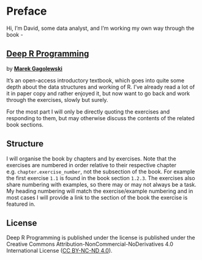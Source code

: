 # Preface {.unnumbered}

Hi, I'm David, some data analyst, and I'm working my own way through the book -

## [**Deep R Programming**](https://deepr.gagolewski.com/index.html)

by [**Marek Gagolewski**](https://www.gagolewski.com/)

It's an open-access introductory textbook, which goes into quite some depth about the data structures and working of R. I've already read a lot of it in paper copy and rather enjoyed it, but now want to go back and work through the exercises, slowly but surely.

For the most part I will only be directly quoting the exercises and responding to them, but may otherwise discuss the contents of the related book sections.

## Structure

I will organise the book by chapters and by exercises. Note that the exercises are numbered in order relative to their respective chapter e.g. `chapter.exercise_number`, not the subsection of the book. For example the first exercise `1.1` is found in the book section `1.2.3`. The exercises also share numbering with examples, so there may or may not always be a task. My heading numbering will match the exercise/example numbering and in most cases I will provide a link to the section of the book the exercise is featured in.

## License

Deep R Programming is published under the license is published under the Creative Commons Attribution-NonCommercial-NoDerivatives 4.0 International License ([CC BY-NC-ND 4.0](https://creativecommons.org/licenses/by-nc-nd/4.0/)).
